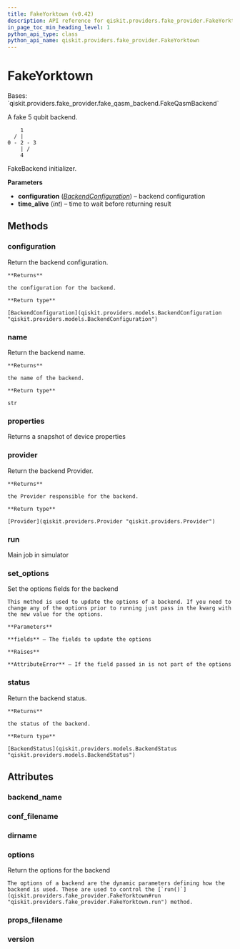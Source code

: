 ```yaml
---
title: FakeYorktown (v0.42)
description: API reference for qiskit.providers.fake_provider.FakeYorktown in qiskit v0.42
in_page_toc_min_heading_level: 1
python_api_type: class
python_api_name: qiskit.providers.fake_provider.FakeYorktown
---
```


# FakeYorktown

<Class id="qiskit.providers.fake_provider.FakeYorktown" isDedicatedPage={true} github="https://github.com/qiskit/qiskit/tree/stable/0.23/qiskit/providers/fake_provider/backends/yorktown/fake_yorktown.py" signature="FakeYorktown" modifiers="class">
  Bases: `qiskit.providers.fake_provider.fake_qasm_backend.FakeQasmBackend`

  A fake 5 qubit backend.

  ```text
      1
    / |
  0 - 2 - 3
      | /
      4
  ```

  FakeBackend initializer.

  **Parameters**

  *   **configuration** ([*BackendConfiguration*](qiskit.providers.models.BackendConfiguration "qiskit.providers.models.BackendConfiguration")) – backend configuration
  *   **time\_alive** (*int*) – time to wait before returning result

  ## Methods

  <span id="qiskit-providers-fake-provider-fakeyorktown-configuration" />

  ### configuration

  <Function id="qiskit.providers.fake_provider.FakeYorktown.configuration" signature="FakeYorktown.configuration()">
    Return the backend configuration.

    **Returns**

    the configuration for the backend.

    **Return type**

    [BackendConfiguration](qiskit.providers.models.BackendConfiguration "qiskit.providers.models.BackendConfiguration")
  </Function>

  <span id="qiskit-providers-fake-provider-fakeyorktown-name" />

  ### name

  <Function id="qiskit.providers.fake_provider.FakeYorktown.name" signature="FakeYorktown.name()">
    Return the backend name.

    **Returns**

    the name of the backend.

    **Return type**

    str
  </Function>

  <span id="qiskit-providers-fake-provider-fakeyorktown-properties" />

  ### properties

  <Function id="qiskit.providers.fake_provider.FakeYorktown.properties" signature="FakeYorktown.properties()">
    Returns a snapshot of device properties
  </Function>

  <span id="qiskit-providers-fake-provider-fakeyorktown-provider" />

  ### provider

  <Function id="qiskit.providers.fake_provider.FakeYorktown.provider" signature="FakeYorktown.provider()">
    Return the backend Provider.

    **Returns**

    the Provider responsible for the backend.

    **Return type**

    [Provider](qiskit.providers.Provider "qiskit.providers.Provider")
  </Function>

  <span id="qiskit-providers-fake-provider-fakeyorktown-run" />

  ### run

  <Function id="qiskit.providers.fake_provider.FakeYorktown.run" signature="FakeYorktown.run(run_input, **kwargs)">
    Main job in simulator
  </Function>

  <span id="qiskit-providers-fake-provider-fakeyorktown-set-options" />

  ### set\_options

  <Function id="qiskit.providers.fake_provider.FakeYorktown.set_options" signature="FakeYorktown.set_options(**fields)">
    Set the options fields for the backend

    This method is used to update the options of a backend. If you need to change any of the options prior to running just pass in the kwarg with the new value for the options.

    **Parameters**

    **fields** – The fields to update the options

    **Raises**

    **AttributeError** – If the field passed in is not part of the options
  </Function>

  <span id="qiskit-providers-fake-provider-fakeyorktown-status" />

  ### status

  <Function id="qiskit.providers.fake_provider.FakeYorktown.status" signature="FakeYorktown.status()">
    Return the backend status.

    **Returns**

    the status of the backend.

    **Return type**

    [BackendStatus](qiskit.providers.models.BackendStatus "qiskit.providers.models.BackendStatus")
  </Function>

  ## Attributes

  ### backend\_name

  <Attribute id="qiskit.providers.fake_provider.FakeYorktown.backend_name" attributeValue="'fake_yorktown'" />

  ### conf\_filename

  <Attribute id="qiskit.providers.fake_provider.FakeYorktown.conf_filename" attributeValue="'conf_yorktown.json'" />

  ### dirname

  <Attribute id="qiskit.providers.fake_provider.FakeYorktown.dirname" attributeValue="'/home/runner/work/qiskit/qiskit/.tox/docs/lib/python3.8/site-packages/qiskit/providers/fake_provider/backends/yorktown'" />

  ### options

  <Attribute id="qiskit.providers.fake_provider.FakeYorktown.options">
    Return the options for the backend

    The options of a backend are the dynamic parameters defining how the backend is used. These are used to control the [`run()`](qiskit.providers.fake_provider.FakeYorktown#run "qiskit.providers.fake_provider.FakeYorktown.run") method.
  </Attribute>

  ### props\_filename

  <Attribute id="qiskit.providers.fake_provider.FakeYorktown.props_filename" attributeValue="'props_yorktown.json'" />

  ### version

  <Attribute id="qiskit.providers.fake_provider.FakeYorktown.version" attributeValue="1" />
</Class>

